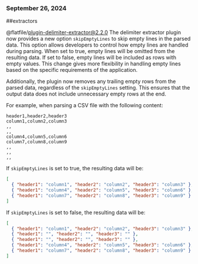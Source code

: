 ### September 26, 2024
##extractors

@flatfile/plugin-delimiter-extractor@2.2.0
The delimiter extractor plugin now provides a new option `skipEmptyLines` to skip empty lines in the parsed data. This option allows developers to control how empty lines are handled during parsing. When set to true, empty lines will be omitted from the resulting data. If set to false, empty lines will be included as rows with empty values. This change gives more flexibility in handling empty lines based on the specific requirements of the application.

Additionally, the plugin now removes any trailing empty rows from the parsed data, regardless of the `skipEmptyLines` setting. This ensures that the output data does not include unnecessary empty rows at the end.

For example, when parsing a CSV file with the following content:

```
header1,header2,header3
column1,column2,column3
,,
,,
column4,column5,column6
column7,column8,column9
,,
,,
,,
```

If `skipEmptyLines` is set to true, the resulting data will be:

```json
[
  { "header1": "column1", "header2": "column2", "header3": "column3" },
  { "header1": "column4", "header2": "column5", "header3": "column6" },
  { "header1": "column7", "header2": "column8", "header3": "column9" }
]
```

If `skipEmptyLines` is set to false, the resulting data will be:

```json
[
  { "header1": "column1", "header2": "column2", "header3": "column3" },
  { "header1": "", "header2": "", "header3": "" },
  { "header1": "", "header2": "", "header3": "" },
  { "header1": "column4", "header2": "column5", "header3": "column6" },
  { "header1": "column7", "header2": "column8", "header3": "column9" }
]
```